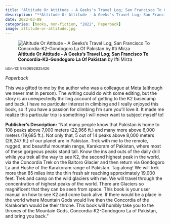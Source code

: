 ```yaml
---
title: "Altitude Or Attitude - A Geeks's Travel Log; San Francisco To Concordia-K2-Gondogoro La Of Pakistan"
description: "**Altitude Or Attitude - A Geeks's Travel Log; San Francisco To Concordia-K2-Gondogoro La Of Pakistan** by Ifti Mirza"
date: 2022-03-08
categories: [books, non-fiction, "2022", Paperback]
image: altitude-or-attitude.jpg
---
```

![**Altitude Or Attitude - A Geeks's Travel Log; San Francisco To Concordia-K2-Gondogoro La Of Pakistan** by Ifti Mirza](altitude-or-attitude.jpg){fig-align="left"}

<sup>isbn-13: 9780692825426</sup>

*Paperback*

This was gifted to me by the author who was a colleague at Meta (although we never met in person). The writing could do with some editing, but the story is an unexpectedly thrilling account of getting to the K2 basecamp and back. I have no particular interest in climbing and I really enjoyed this book, so if you have a passion for climbing I'm sure you'll love it. It made me realize this particular trip is something I will never want to subject myself to!

**Publisher's Description:**
"Not many people know that Pakistan is home to 108 peaks above 7,000 meters
(22,966 ft.) and many more above 6,000 meters (19,685 ft.). Not only that,
5 out of 14 peaks above 8,000 meters (26,247 ft.) of our planet are in
Pakistan. Trek with me to the remote, rugged, and beautiful mountain range,
Karakoram of Pakistan, where most of these gorgeous peaks stand tall. Know
the ins and outs of the daily drill while you trek all the way to see K2,
the second highest peak in the world, via the Concordia Trek on the Baltoro
Glacier and then return via Gondogoro La and Hushe of the Karakoram range
of Pakistan. Tag along! We will trek more than 85 miles into the thin fresh
air reaching approximately 19,000 feet. Trek and camp on the wild glaciers
with me. We will travel through the concentration of highest peaks of the
world. There are Glaciers so magnificent that they can be seen from space.
This book is your user manual on how to see K2 and come back alive. If
there would be a place in the world where Mountain Gods would live then the
Concordia of the Karakoram would be their throne. This book will humbly
take you to the thrones of the Mountain Gods, Concordia-K2-Gondogoro La of
Pakistan, and bring you back."